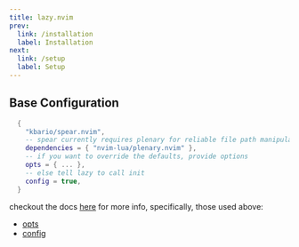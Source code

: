 ```yaml
---
title: lazy.nvim
prev: 
  link: /installation
  label: Installation
next:
  link: /setup
  label: Setup
---
```



## Base Configuration

```lua
  {
    "kbario/spear.nvim",
    -- spear currently requires plenary for reliable file path manipulation
    dependencies = { "nvim-lua/plenary.nvim" },
    -- if you want to override the defaults, provide options
    opts = { ... }, 
    -- else tell lazy to call init
    config = true, 
  }
```

checkout the docs [here](https://github.com/folke/lazy.nvim) for more info, 
specifically, those used above:
- [opts](https://github.com/folke/lazy.nvim#-plugin-spec)
- [config](https://github.com/folke/lazy.nvim#-plugin-spec)
